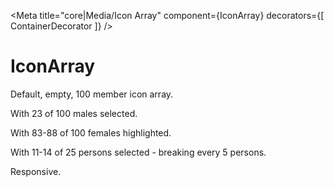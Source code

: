 


<Meta title="core|Media/Icon Array" component={IconArray} decorators={[ ContainerDecorator ]} />

# IconArray

Default, empty, 100 member icon array.

<Preview>
  <Story name="default">
    <IconArray />
  </Story>
</Preview>

With 23 of 100 males selected.

<Preview>
  <Story name="23 of 100 males selected">
    <IconArray minRange="23" maxRange="23" total="100" iconType="male" />
  </Story>
</Preview>

With 83-88 of 100 females highlighted.

<Preview>
  <Story name="83-88 of 100 females selected">
    <IconArray minRange="83" maxRange="88" iconType="female" />
  </Story>
</Preview>

With 11-14 of 25 persons selected - breaking every 5 persons.

<Preview>
  <Story name="12-14 peeps out of 25">
    <IconArray minRange="11" maxRange="14" total="25" iconType="neutral" forceBreakOn={5} />
  </Story>
</Preview>

Responsive.

<Preview>
  <Story name="responsive">
    <IconArray minRange="62" maxRange="73" iconType="male" />
  </Story>
</Preview>
